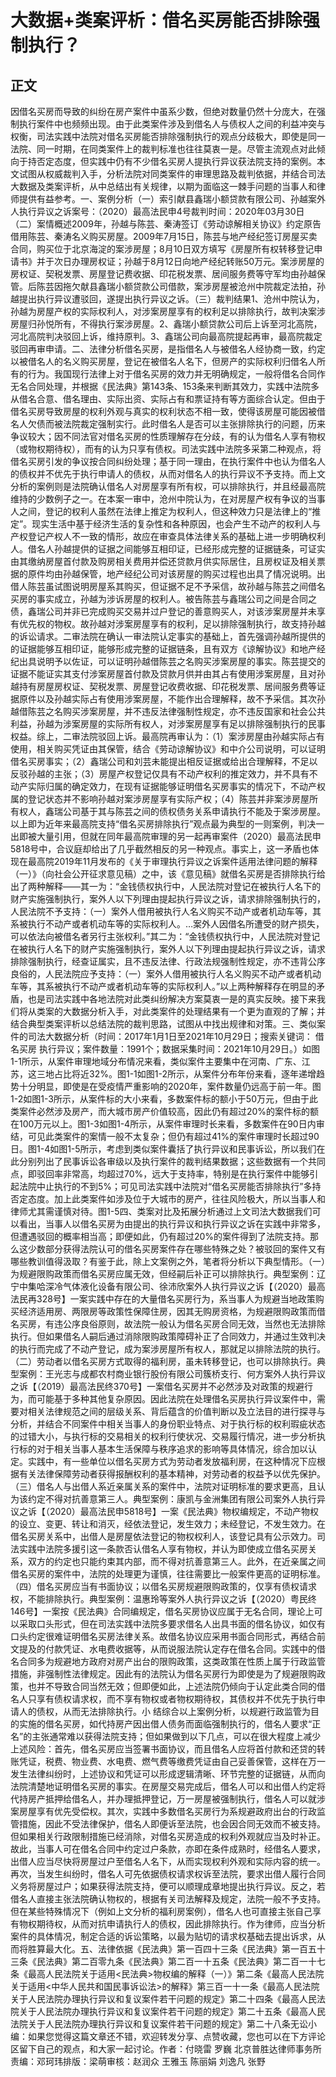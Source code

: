 # 大数据+类案评析：借名买房能否排除强制执行？
## 正文
因借名买房而导致的纠纷在房产案件中虽系少数，但绝对数量仍然十分庞大，在强制执行案件中也频频出现。由于此类案件涉及到借名人与债权人之间的利益冲突与权衡，司法实践中法院对借名买房能否排除强制执行的观点分歧极大，即使是同一法院、同一时期，在同类案件上的裁判标准也往往莫衷一是。尽管主流观点对此倾向于持否定态度，但实践中仍有不少借名买房人提执行异议获法院支持的案例。本文试图从权威裁判入手，分析法院对同类案件的审理思路及裁判依据，并结合司法大数据及类案评析，从中总结出有关规律，以期为面临这一棘手问题的当事人和律师提供有益参考。一、案例分析（一）索引献县鑫瑞小额贷款有限公司、孙越案外人执行异议之诉案号：（2020）最高法民申4号裁判时间：2020年03月30日（二）案情概述2009年，孙越与陈芸、秦涛签订《劳动谅解相关协议》约定原告借用陈芸、秦涛名义购买房屋。2009年7月15日，陈芸与地产经纪签订房屋买卖合同，购买位于北京海淀的案涉房屋；8月10日双方填写《房屋所有权转移登记申请书》并于次日办理房权证；孙越于8月12日向地产经纪转账50万元。案涉房屋的房权证、契税发票、房屋登记费收据、印花税发票、居间服务费等守军均由孙越保管。后陈芸因拖欠献县鑫瑞小额贷款公司借款，案涉房屋被沧州中院裁定法拍，孙越提出执行异议遭驳回，遂提出执行异议之诉。（三）裁判结果1、沧州中院认为，孙越为房屋产权的实际权利人，对涉案房屋享有的权利足以排除执行，故判决案涉房屋归孙悦所有，不得执行案涉房屋。2、鑫瑞小额贷款公司后上诉至河北高院，河北高院判决驳回上诉，维持原判。3、鑫瑞公司向最高院提起再审，最高院裁定驳回再审申请。二、法律分析借名买房，是指借名人与被借名人经协商一致，约定以被借名人的名义购买房屋，登记在被借名人名下，但房产的实际权利归借名人所有的行为。我国现行法律上对于借名买房的效力并无明确规定，一般将借名合同作无名合同处理，并根据《民法典》第143条、153条来判断其效力，实践中法院多从借名合意、借名理由、实际出资、实际占有和票证持有等方面综合认定。但由于借名买房导致房屋的权利外观与真实的权利状态不相一致，使得该房屋可能因被借名人欠债而被法院裁定强制实行。此时借名人是否可以主张排除执行的问题，历来争议较大；因不同法官对借名买房的性质理解存在分歧，有的认为借名人享有物权（或物权期待权），而有的认为只享有债权。司法实践中法院多采第二种观点，将借名买房引发的争议按合同纠纷处理；基于同一理由，在执行案件中也认为借名人的债权并不优先于执行申请人的债权，从而对借名人的执行异议不予支持。而上文分析的案例则是法院确认借名人对房屋享有所有权，可以排除执行，并且经最高院维持的少数例子之一。在本案一审中，沧州中院认为，在对房屋产权有争议的当事人之间，登记的权利人虽然在法律上推定为权利人，但这种效力只是法律上的“推定”。现实生活中基于经济生活的复杂性和各种原因，也会产生不动产的权利人与产权登记产权人不一致的情形，故应在审查具体法律关系的基础上进一步明确权利人。借名人孙越提供的证据之间能够互相印证，已经形成完整的证据链条，可证实由其缴纳房屋首付款及购房相关费用并偿还贷款月供实际居住，且房权证及相关票据的原件均由孙越保管，地产经纪公司对该房屋的购买过程也出具了情况说明。出借人陈芸虽试图说明房屋系其购买，但证据不足不予采信，故孙越与陈芸之间借名买房的事实成立，孙越为涉诉房屋的权利人。被告陈芸与鑫瑞公司之间是合同之债，鑫瑞公司并非已完成购买交易并过户登记的善意购买人，对该涉案房屋并未享有优先权的物权。故孙越对涉案房屋享有的权利，足以排除强制执行，故支持孙越的诉讼请求。二审法院在确认一审法院认定事实的基础上，首先强调孙越所提供的的证据能够互相印证，能够形成完整的证据链条，且有双方《谅解协议》和地产经纪出具说明予以佐证，可以证明孙越借陈芸之名购买涉案房屋的事实。陈芸提交的证据不能证实其支付涉案房屋首付款及贷款月供并由其占有使用涉案房屋，且对孙越持有房屋房权证、契税发票、房屋登记收费收据、印花税发票、居间服务费等证据原件以及孙越实际占有使用涉案房屋，不能作出合理解释，故不予采信。其次孙越借陈芸之名购买涉案房屋，并不违反法律强制性规定，亦不违反国家和社会公共利益，孙越为涉案房屋的实际所有权人，对涉案房屋享有足以排除强制执行的民事权益。综上，二审法院驳回上诉。最高院再审认为：（1）案涉房屋由孙越实际占有使用，相关购买凭证由其保管，结合《劳动谅解协议》和中介公司说明，可以证明借名买房事实；（2）鑫瑞公司和刘芸未能提出相反证据或给出合理解释，不足以反驳孙越的主张；（3）房屋产权登记仅具有不动产权利的推定效力，并不具有不动产实际归属的确定效力，在现有证据能够证明借名买房事实的情况下，不动产权属的登记状态并不影响孙越对案涉房屋享有实际产权；（4）陈芸并非案涉房屋所有权人，鑫瑞公司基于其与陈芸之间的债权债务关系申请执行不能及于案涉房屋。以上即为近年来最高院支持“借名买房排除执行”观点最为典型的一则案例，判决一出即被大量引用，但就在同年最高院审理的另一起再审案件（2020）最高法民申5818号中，合议庭却给出了几乎截然相反的另一种观点。事实上，这一矛盾也体现在最高院2019年11月发布的《关于审理执行异议之诉案件适用法律问题的解释（一）》（向社会公开征求意见稿）之中，该《意见稿》就借名买房是否排除执行给出了两种解释——其一为：“金钱债权执行中，人民法院对登记在被执行人名下的财产实施强制执行，案外人以下列理由提起执行异议之诉，请求排除强制执行的，人民法院不予支持：（一）案外人借用被执行人名义购买不动产或者机动车等，其系被执行不动产或者机动车等的实际权利人。…案外人因借名所遭受的财产损失，可以依法向被借名者另行主张权利。”其二为：“金钱债权执行中，人民法院对登记在被执行人名下的财产实施强制执行，案外人以下列理由提起执行异议之诉，请求排除强制执行，经查证属实，且不违反法律、行政法规强制性规定，亦不违背公序良俗的，人民法院应予支持：（一）案外人借用被执行人名义购买不动产或者机动车等，其系被执行不动产或者机动车等的实际权利人。”以上两种解释存在明显的矛盾，也是司法实践中各地法院对此类纠纷解决方案莫衷一是的真实反映。接下来我们将从类案的大数据分析入手，对此类案件的处理结果有一个更为直观的了解；并结合典型类案评析以总结法院的裁判思路，试图从中找出规律和对策。三、类似案件的司法大数据分析（时间：2017年1月1日至2021年10月29日；搜索关键词： 借名买房 执行异议；案件数量：1991个；数据采集时间：2021年10月29日。）如图1-1所示，从案件审理地域分布情况来看，类似案件主要集中在河南、广东、江苏，这三地占比将近32%。图1-1如图1-2所示，从案件分布年份来看，逐年递增趋势十分明显，即使是在受疫情严重影响的2020年，案件数量仍远高于前一年。图1-2如图1-3所示，从案件标的大小来看，多数案件标的额小于50万元，但由于此类案件必然涉及房产，而大城市房产价值较高，因此仍有超过20%的案件标的额在100万元以上。图1-3如图1-4所示，从案件审理时长来看，多数案件在90日内审结，可见此类案件的案情一般不太复杂；但仍有超过41%的案件审理时长超过90日。图1-4如图1-5所示，考虑到类似案件囊括了执行异议和民事诉讼，所以我们在此分别列出了民事诉讼各审级以及执行案件的裁判结果数据；这些数据有一个共同点，即驳回率非常高，均超过70%，远大于支持率，特别是在执行案件中能够引起法院中止执行的不到5%；可见司法实践中法院对“借名买房能否排除执行”多持否定态度。加上此类案件如涉及位于大城市的房产，往往风险极大，所以当事人和律师尤其需谨慎对待。图1-5四、类案对比及拓展分析通过上文司法大数据我们可以看出，当事人以借名买房为由提出的执行异议和执行异议之诉在实践中非常多，但遭遇驳回的概率相当高；即便如此，仍有超过20%的案件得到了法院支持。那么这少数部分获得法院认可的借名买房案件存在哪些特殊之处？被驳回的案件又有哪些教训值得汲取？有鉴于此，除上文案例之外，笔者将分析以下典型情形。（一）为规避限购政策而借名买房应属无效，但经嗣后补正可以排除执行。典型案例：辽宁中集哈深冷气体液化设备有限公司、徐沛欣案外人执行异议之诉【（2020）最高法民再328号】一案实践中存在的大量借名买房行为，系当事人为规避当地政策购买经济适用房、两限房等政策性保障住房，因其无购房资格，为规避限购政策而借名买房，有违公序良俗原则，故法院一般认为借名买房合同无效，当然也无法排除执行。但如果借名人嗣后通过消除限购政策障碍补正了合同效力，并通过生效判决的执行而完成了不动产登记，成为案涉房屋所有权人，那就足以排除法院的执行。（二）劳动者以借名买房方式取得的福利房，虽未转移登记，也可以排除执行。典型案例：王光志与成都农村商业银行股份有限公司簇桥支行、何方案外人执行异议之诉【（2019）最高法民终370号】一案借名买房并不必然涉及对政策的规避行为，而可能基于多种其他复杂原因。因此法院在处理借名买房执行异议案件中，需要对相关法律规范之间的层级关系、背后蕴含的价值判断以及立法目的进行探寻与分析，并结合不同案件中相关当事人的身份职业特点、对于执行标的权利瑕疵状态的过错大小，与执行标的交易相关的权利行使状况、交易履行情况，进一步分析执行标的对于相关当事人基本生活保障与秩序追求的影响等具体情况，综合加以认定。实践中，有一些单位以借名买房方式为劳动者发放福利房，在这种情况下应根据有关法律保障劳动者获得报酬权利的基本精神，对劳动者的权益予以优先保护。（三）借名人与出借人系近亲属关系的案件中，法院对证明标准的要求更高，且认为该约定不得对抗善意第三人。典型案例：康凯与金洲集团有限公司案外人执行异议之诉【（2020）最高法民申5818号】一案《民法典》物权编规定，不动产物权的设立、变更、转让和消灭，经依法登记，发生效力；未经登记，不发生效力。在借名买房关系中，出借人是房屋依法登记的物权权利人，该登记具有公示效力。司法实践中法院多援引这一条款否认借名人享有物权，并认为即使成立借名买房关系，双方的约定也只能约束其内部，而不得对抗善意第三人。此外，在近亲属之间借名买房的案件中，法院的处理更为谨慎，往往需要比一般案件更高的证明标准。（四）借名买房应当有书面协议；以借名买房规避限购政策的，仅享有债权请求权，不能排除执行。典型案例：温惠玲等案外人执行异议之诉【（2020）粤民终146号】一案按《民法典》合同编规定，借名买房协议应属于无名合同，理论上可以采取口头形式，但在司法实践中法院多要求借名人出具书面的借名协议，如仅有口头约定很难证明借名买房法律关系。故借名协议应采用书面合同形式，再结合前文提及的付款凭证、水电费收据等，从而说服法院认定存在借名合同。实践中的借名合同多为规避地方政府对房产出台的限购政策，这类政策在性质上属于行政监管措施，非强制性法律规定。因此有的法院认为借名买房行为即使是为了规避限购政策，也并不导致合同当然无效；但即便如此，上述法院仍倾向于认定此类合同的借名人只享有债权请求权，而不享有物权或者物权期待权，其债权并不优先于执行申请人的债权，从而无法排除执行。小 结综合以上案例分析，以规避行政监管为目的实施的借名买房，如代持房产因出借人债务而面临强制执行的，借名人要求“正名”的主张通常难以获得法院支持；但如果做到以下几点，可以在很大程度上减少上述风险：首先，借名买房应当签署书面协议，而且借名人应将首付款和还贷的转账凭证，税费、物业费、水电费、燃气费等缴费凭证由自己妥善保管，这样在万一发生法律纠纷时，上述协议和凭证可以形成逻辑清晰、环节完整的证据链，从而向法院清楚地证明借名买房的事实。在房屋交易完成后，借名人可以和出借人约定将代持房产抵押给借名人，并办理抵押登记，万一房屋被强制执行，借名人可以就涉案房屋享有优先受偿权。其次，实践中多数借名买房行为系规避政府出台的行政监管措施，因此不受法律保护，借名人即便诉至法院，也会因合同无效而不被支持。但如果相关行政限制措施已经消除，对借名买房造成的权利外观就应当及时补正。故此，当事人可在借名合同中约定过户条款，亦即在条件成熟时，经借名人要求，出借人应当尽快将房屋过户至借名人名下，从而实现权利外观和实际内容的统一。再次，当发生纠纷时，借名人可先依据债权请求权诉至法院，要求出借人履行合同义务将房屋过户；如果获得法院支持，便可以顺理成章地提出执行异议。反之，若借名人直接主张法院确认物权的，根据有关司法解释及规定，法院一般不予支持。但在某些特殊情况下（例如上文分析的福利房案例），借名人也可直接主张自己享有物权期待权，从而对抗申请执行人的债权，因此排除执行。作为律师，应当分析案件的具体情况，制定合适的诉讼策略，以最为贴切的请求权基础去提出诉求，从而将胜算最大化。五、法律依据《民法典》第一百四十三条《民法典》第一百五十三条《民法典》第二百零九条《民法典》第二百一十五条《民法典》第二百一十七条《最高人民法院关于适用<民法典>物权编的解释（一）》第二条《最高人民法院关于适用<中华人民共和国民事诉讼法>的解释》第三百一十一条《最高人民法院关于人民法院办理执行异议和复议案件若干问题的规定》第二十四条《最高人民法院关于人民法院办理执行异议和复议案件若干问题的规定》第二十五条《最高人民法院关于人民法院办理执行异议和复议案件若干问题的规定》第二十八条无讼小编：如果您觉得这篇文章还不错，欢迎转发分享、点赞收藏，您也可以在下方评论区留下自己的观点，和大家一起讨论。作者：付晓雷 罗巍 北京普胜达律师事务所责编：邓珂玮排版：梁萌审核：赵润众 王雅玉 陈丽娟 刘逸凡 张野